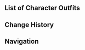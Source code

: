 {{CharacterTabs}}

==List of Character Outfits==
{{Outfits by Category Table|Kuki Shinobu Outfits|nocharacter=1}}

==Change History==
{{Change History|2.7}}

==Navigation==
{{Character Navbox|link type=outfits}}